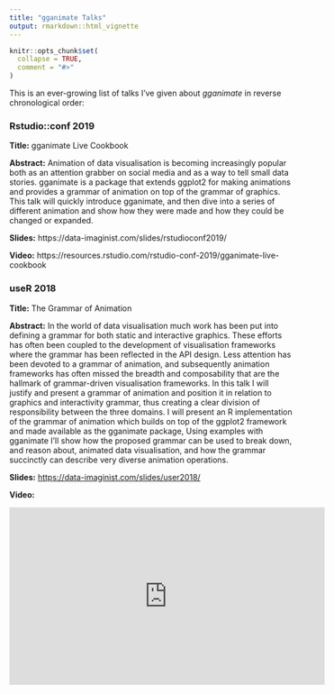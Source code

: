 ```yaml
---
title: "gganimate Talks"
output: rmarkdown::html_vignette
---
```


```r
knitr::opts_chunk$set(
  collapse = TRUE,
  comment = "#>"
)
```

This is an ever-growing list of talks I've given about *gganimate* in reverse
chronological order:

### Rstudio::conf 2019
**Title:** gganimate Live Cookbook

**Abstract:** Animation of data visualisation is becoming increasingly popular 
both as an attention grabber on social media and as a way to tell small data 
stories. gganimate is a package that extends ggplot2 for making animations and 
provides a grammar of animation on top of the grammar of graphics. This talk 
will quickly introduce gganimate, and then dive into a series of different 
animation and show how they were made and how they could be changed or expanded.

**Slides:** https://data-imaginist.com/slides/rstudioconf2019/

**Video:** https://resources.rstudio.com/rstudio-conf-2019/gganimate-live-cookbook

### useR 2018
**Title:** The Grammar of Animation

**Abstract:** In the world of data visualisation much work has been put into 
defining a grammar for both static and interactive graphics. These efforts has 
often been coupled to the development of visualisation frameworks where the 
grammar has been reflected in the API design. Less attention has been devoted to 
a grammar of animation, and subsequently animation frameworks has often missed 
the breadth and composability that are the hallmark of grammar-driven 
visualisation frameworks. In this talk I will justify and present a grammar of 
animation and position it in relation to graphics and interactivity grammar, 
thus creating a clear division of responsibility between the three domains. I 
will present an R implementation of the grammar of animation which builds on top 
of the ggplot2 framework and made available as the gganimate package, Using 
examples with gganimate I'll show how the proposed grammar can be used to break 
down, and reason about, animated data visualisation, and how the grammar 
succinctly can describe very diverse animation operations.

**Slides:** <https://data-imaginist.com/slides/user2018/>

**Video:** 

<iframe width="560" height="315" src="https://www.youtube.com/embed/21ZWDrTukEs" frameborder="0" allow="accelerometer; autoplay; encrypted-media; gyroscope; picture-in-picture" allowfullscreen></iframe>
